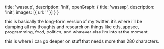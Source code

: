   title: 'wassup',
  description: 'init',
  openGraph: {
    title: 'wassup',
    description: 'init',
    images: [{ url: '' }]
  }
}

this is basically the long-form version of my twitter. it’s where i’ll be dumping all my thoughts and research on things like ctfs, appsec, programming, food, politics, and whatever else i’m into at the moment.

this is where i can go deeper on stuff that needs more than 280 characters.